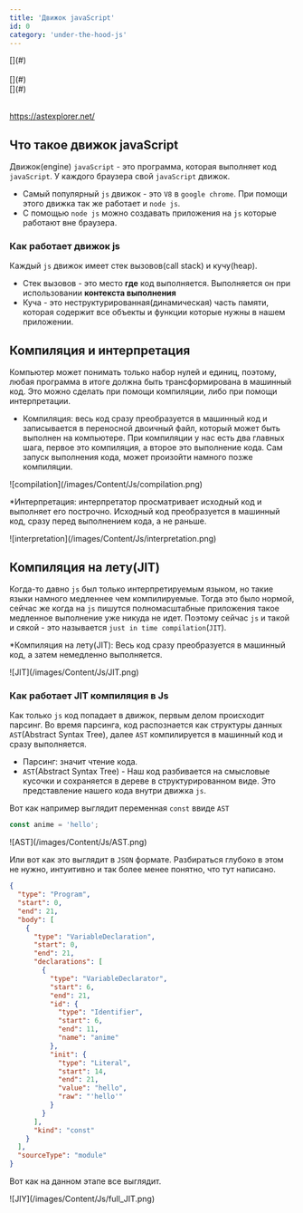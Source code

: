 ```yaml
---
title: 'Движок javaScript'
id: 0
category: 'under-the-hood-js'
---
```



<div className = 'mdHead'>

<div className = 'tag_js'>[](#)</div><br/>
<div className = 'tag_js'>[](#)</div>
<div className = 'mini_tag_js'>[](#)</div><br/>


https://astexplorer.net/
</div>


## Что такое движок javaScript
Движок(engine) `javaScript` - это программа, которая выполняет код `javaScript`. У каждого браузера свой `javaScript` движок.

* Самый популярный `js` движок - это `V8` в `google chrome`. При помощи этого движка так же работает и `node js`.
* С помощью `node js` можно создавать приложения на `js` которые работают вне браузера.
### Как работает движок js
Каждый `js` движок имеет стек вызовов(call stack) и кучу(heap).
* Стек вызовов - это место <b>где</b> код выполняется. Выполняется он при использовании <b>контекста выполнения</b>
* Куча - это неструктурированная(динамическая) часть памяти, которая содержит все объекты и функции которые нужны в нашем приложении.

## Компиляция и интерпретация
Компьютер может понимать только набор нулей и единиц, поэтому, любая программа в итоге должна быть трансформирована в машинный код. Это можно сделать при помощи компиляции, либо при помощи интерпретации.

* Компиляция: весь код сразу преобразуется в машинный код и записывается в переносной двоичный файл, который может быть выполнен на компьютере.
При компиляции у нас есть два главных шага, первое это компиляция, а второе это выполнение кода. Сам запуск выполнения кода, может произойти намного позже компиляции.

<div className='container-img'> <span className="img"> ![compilation](/images/Content/Js/compilation.png) </span></div>

*Интерпретация: интерпретатор просматривает исходный код и выполняет его построчно. Исходный код преобразуется в машинный код,
сразу перед выполнением кода, а не раньше.

<div className='container-img'> <span className="img"> ![interpretation](/images/Content/Js/interpretation.png) </span></div>

## Компиляция на лету(JIT)
Когда-то давно `js` был только интерпретируемым языком, но такие языки намного медленнее чем компилируемые. Тогда это было нормой, сейчас же когда на `js` пишутся полномасштабные приложения
такое медленное выполнение уже никуда не идет. Поэтому сейчас `js` и такой и сякой - это называется `just in time compilation`(`JIT`).

*Компиляция на лету(JIT): Весь код сразу преобразуется в машинный код, а затем немедленно выполняется.

<div className='container-img'> <span className="img"> ![JIT](/images/Content/Js/JIT.png) </span></div>

### Как работает JIT компиляция в Js
Как только `js` код попадает в движок, первым делом происходит парсинг. Во время парсинга, код распознается как структуры данных `AST`(Abstract Syntax Tree), далее `AST` компилируется в машинный код и сразу выполняется.


* Парсинг: значит чтение кода.
* `AST`(Abstract Syntax Tree) - Наш код разбивается на смысловые кусочки и сохраняется в дереве в структурированном виде. Это представление нашего кода внутри движка `js`.

Вот как например выглядит переменная `const` ввиде `AST`
```javaScript
const anime = 'hello';
```

<div className='container-img'> <span className="img"> ![AST](/images/Content/Js/AST.png) </span></div>

Или вот как это выглядит в `JSON` формате. Разбираться глубоко в этом не нужно, интуитивно и так более менее понятно, что тут написано.
```JSON
{
  "type": "Program",
  "start": 0,
  "end": 21,
  "body": [
    {
      "type": "VariableDeclaration",
      "start": 0,
      "end": 21,
      "declarations": [
        {
          "type": "VariableDeclarator",
          "start": 6,
          "end": 21,
          "id": {
            "type": "Identifier",
            "start": 6,
            "end": 11,
            "name": "anime"
          },
          "init": {
            "type": "Literal",
            "start": 14,
            "end": 21,
            "value": "hello",
            "raw": "'hello'"
          }
        }
      ],
      "kind": "const"
    }
  ],
  "sourceType": "module"
}
```
Вот как на данном этапе все выглядит.

<div className='container-img'> <span className="img"> ![JIY](/images/Content/Js/full_JIT.png) </span></div>

